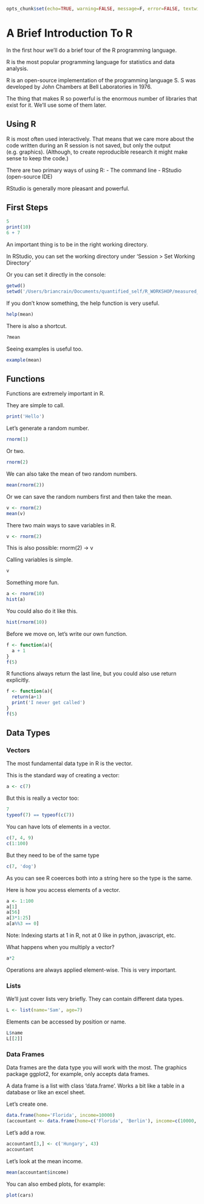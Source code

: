 ```r
opts_chunk$set(echo=TRUE, warning=FALSE, message=F, error=FALSE, textwidth=200)
```

A Brief Introduction To R
========================================================

In the first hour we'll do a brief tour of the R programming language. 

R is the most popular programming language for statistics and data analysis.

R is an open-source implementation of the programming language S. S was developed by John Chambers at Bell Laboratories in 1976.

The thing that makes R so powerful is the enormous number of libraries that exist for it. We'll use some of them later.

Using R
------------------
R is most often used interactively. That means that we care more about the code written during an R session is not saved, but only the output (e.g. graphics). (Although, to create reproducible research it might make sense to keep the code.)

There are two primary ways of using R:
- The command line
- RStudio (open-source IDE)

RStudio is generally more pleasant and powerful.

First Steps
------------------

```r
5
print(10)
6 + 7
```

An important thing is to be in the right working directory. 

In RStudio, you can set the working directory under 'Session > Set Working Directory'

Or you can set it directly in the console: 

```r
getwd()
setwd('/Users/briancrain/Documents/quantified_self/R_WORKSHOP/measured_me_rws/')
```

If you don't know something, the help function is very useful.
```r
help(mean)
```

There is also a shortcut.
```r
?mean
```

Seeing examples is useful too.
```r
example(mean)
```


Functions
------------------
Functions are extremely important in R.

They are simple to call.

```r
print('Hello')
```

Let's generate a random number.
```r
rnorm(1)
```

Or two.
```r
rnorm(2)
```

We can also take the mean of two random numbers.

```r
mean(rnorm(2))
```

Or we can save the random numbers first and then take the mean.

```r
v <- rnorm(2)
mean(v)
```

There two main ways to save variables in R.

```r
v <- rnorm(2)
```
This is also possible: rnorm(2) -> v

Calling variables is simple.
```r
v
```

Something more fun.

```r
a <- rnorm(10)
hist(a)
```

You could also do it like this.
```r
hist(rnorm(10))
```

Before we move on, let's write our own function. 
```r
f <- function(a){
  a + 1
}
f(5)
```
R functions always return the last line, but you could also use return explicitly.
```r
f <- function(a){
  return(a+1)
  print('I never get called')
}
f(5)
```

Data Types
------------------
### Vectors

The most fundamental data type in R is the vector.

This is the standard way of creating a vector:
```r
a <- c(7) 
```
But this is really a vector too:
```r
7 
typeof(7) == typeof(c(7))
```

You can have lots of elements in a vector. 
```r
c(7, 4, 9)
c(1:100)
```

But they need to be of the same type
```r
c(7, 'dog')
```
As you can see R coeerces both into a string here so the type is the same.

Here is how you access elements of a vector.
```r
a <- 1:100
a[1]
a[56]
a[3*1:25]
a[a%%3 == 0]
```
Note: Indexing starts at 1 in R, not at 0 like in python, javascript, etc.

What happens when you multiply a vector?
```r
a*2
```
Operations are always applied element-wise. This is very important.

### Lists

We'll just cover lists very briefly. They can contain different data types.
```r
L <- list(name='Sam', age=7)
```
Elements can be accessed by position or name.
```r
L$name
L[[2]]
```

### Data Frames

Data frames are the data type you will work with the most. The graphics package ggplot2, for example, only accepts data frames.

A data frame is a list with class 'data.frame'. Works a bit like a table in a database or like an excel sheet.

Let's create one.
```r
data.frame(home='Florida', income=10000)
(accountant <- data.frame(home=c('Florida', 'Berlin'), income=c(10000, 23456), stringsAsFactors = FALSE))
```

Let's add a row.
```r
accountant[3,] <- c('Hungary', 43)
accountant
```

Let's look at the mean income.
```r
mean(accountant$income)
```




You can also embed plots, for example:

```r
plot(cars)
```

